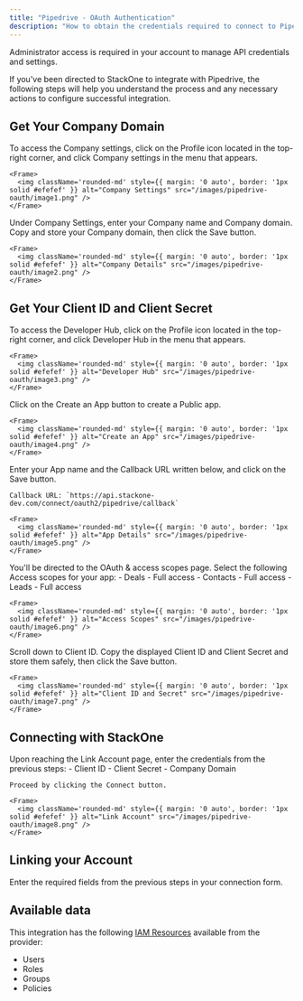 ```yaml
---
title: "Pipedrive - OAuth Authentication"
description: "How to obtain the credentials required to connect to Pipedrive Oauth."
---
```



<Note>
  Administrator access is required in your account to manage API credentials and settings.
</Note>

If you've been directed to StackOne to integrate with Pipedrive, the following steps will help you understand the process and any necessary actions to configure successful integration.

## Get Your Company Domain

<Steps>
  <Step title="Open Company Settings">
    To access the Company settings, click on the Profile icon located in the top-right corner, and click Company settings in the menu that appears.

    <Frame>
      <img className='rounded-md' style={{ margin: '0 auto', border: '1px solid #efefef' }} alt="Company Settings" src="/images/pipedrive-oauth/image1.png" />
    </Frame>
  </Step>

  <Step title="Enter Company Details">
    Under Company Settings, enter your Company name and Company domain. Copy and store your Company domain, then click the Save button.

    <Frame>
      <img className='rounded-md' style={{ margin: '0 auto', border: '1px solid #efefef' }} alt="Company Details" src="/images/pipedrive-oauth/image2.png" />
    </Frame>
  </Step>
</Steps>

## Get Your Client ID and Client Secret

<Steps>
  <Step title="Access Developer Hub">
    To access the Developer Hub, click on the Profile icon located in the top-right corner, and click Developer Hub in the menu that appears.

    <Frame>
      <img className='rounded-md' style={{ margin: '0 auto', border: '1px solid #efefef' }} alt="Developer Hub" src="/images/pipedrive-oauth/image3.png" />
    </Frame>
  </Step>

  <Step title="Create an App">
    Click on the Create an App button to create a Public app.

    <Frame>
      <img className='rounded-md' style={{ margin: '0 auto', border: '1px solid #efefef' }} alt="Create an App" src="/images/pipedrive-oauth/image4.png" />
    </Frame>
  </Step>

  <Step title="Enter App Details">
    Enter your App name and the Callback URL written below, and click on the Save button.

    Callback URL: `https://api.stackone-dev.com/connect/oauth2/pipedrive/callback`

    <Frame>
      <img className='rounded-md' style={{ margin: '0 auto', border: '1px solid #efefef' }} alt="App Details" src="/images/pipedrive-oauth/image5.png" />
    </Frame>
  </Step>

  <Step title="Select Access Scopes">
    You'll be directed to the OAuth & access scopes page. Select the following Access scopes for your app:
    - Deals - Full access
    - Contacts - Full access
    - Leads - Full access

    <Frame>
      <img className='rounded-md' style={{ margin: '0 auto', border: '1px solid #efefef' }} alt="Access Scopes" src="/images/pipedrive-oauth/image6.png" />
    </Frame>
  </Step>

  <Step title="Copy Credentials">
    Scroll down to Client ID. Copy the displayed Client ID and Client Secret and store them safely, then click the Save button.

    <Frame>
      <img className='rounded-md' style={{ margin: '0 auto', border: '1px solid #efefef' }} alt="Client ID and Secret" src="/images/pipedrive-oauth/image7.png" />
    </Frame>
  </Step>
</Steps>

## Connecting with StackOne

<Steps>
  <Step title="Enter Credentials">
    Upon reaching the Link Account page, enter the credentials from the previous steps:
    - Client ID
    - Client Secret
    - Company Domain

    Proceed by clicking the Connect button.

    <Frame>
      <img className='rounded-md' style={{ margin: '0 auto', border: '1px solid #efefef' }} alt="Link Account" src="/images/pipedrive-oauth/image8.png" />
    </Frame>
  </Step>
</Steps>


## Linking your Account

Enter the required fields from the previous steps in your connection form.

<IntegrationFooter />


## Available data

This integration has the following [IAM Resources](https://docs.stackone.com/reference/iam_list_users) available from the provider:
<ul>
 <li>Users</li>
 <li>Roles</li>
 <li>Groups</li>
 <li>Policies</li>
</ul>

